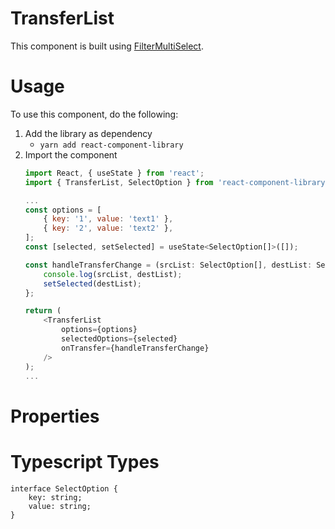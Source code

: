 
<Meta title='Docs/TransferList' component={TransferList} />

# TransferList

This component is built using [FilterMultiSelect](?path=/story/docs-filtermultiselect--page).

<Story id="components-transferlist--basic" />

# Usage

To use this component, do the following:

1. Add the library as dependency
    - `yarn add react-component-library`
2. Import the component
    ```javascript
    import React, { useState } from 'react';
    import { TransferList, SelectOption } from 'react-component-library';

    ...
    const options = [
        { key: '1', value: 'text1' },
        { key: '2', value: 'text2' },
    ];
    const [selected, setSelected] = useState<SelectOption[]>([]);

    const handleTransferChange = (srcList: SelectOption[], destList: SelectOption[]): void => {
        console.log(srcList, destList);
        setSelected(destList);
    };

    return (
        <TransferList
            options={options}
            selectedOptions={selected}
            onTransfer={handleTransferChange}
        />
    );
    ...
    ```

# Properties

<ArgsTable of={TransferList} />

# Typescript Types

```
interface SelectOption {
    key: string;
    value: string;
}
```
